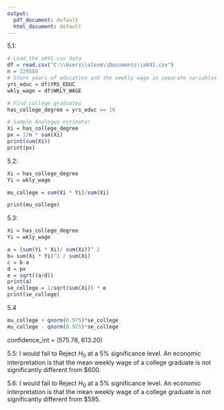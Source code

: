```yaml
---
output:
  pdf_document: default
  html_document: default
---
```

5.1:
```r
# Load the ak91.csv data
df = read.csv("C:\\Users\\alexm\\Documents\\ak91.csv")
n = 329509
# Store years of education and the weekly wage in separate variables
yrs_educ = df$YRS_EDUC
wkly_wage = df$WKLY_WAGE

# Find college graduates
has_college_degree = yrs_educ == 16

# Sample Analogue estimator
Xi = has_college_degree
px = 1/n * sum(Xi)
print(sum(Xi))
print(px)
```
5.2:
```r
Xi = has_college_degree
Yi = wkly_wage

mu_college = sum(Xi * Yi)/sum(Xi)

print(mu_college)
```

5.3:
```r
Xi = has_college_degree
Yi = wkly_wage

a = (sum(Yi * Xi)/ sum(Xi))^ 2
b= sum(Xi * Yi)^2 / sum(Xi)
c = b-a
d = px
e = sqrt((a/d))
print(a)
se_college = 1/sqrt(sum(Xi)) * e
print(se_college)
```
5.4
```r
mu_college + qnorm(0.975)*se_college 
mu_college - qnorm(0.975)*se_college
```
confidence_int = (575.78, 613.20)

5.5:
I would fail to Reject $H_{0}$ at a 5% significance level. An economic interpretation is that the mean weekly wage of a college graduate is not significantly different from $600.

5.6:
I would fail to Reject $H_{0}$ at a 5% significance level. An economic interpretation is that the mean weekly wage of a college graduate is not significantly different from $595.
